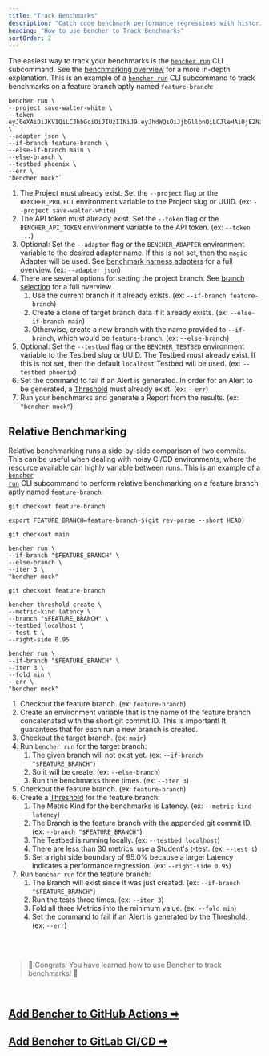 ```yaml
---
title: "Track Benchmarks"
description: "Catch code benchmark performance regressions with historical continuous benchmarking or relative continuous benchmarking"
heading: "How to use Bencher to Track Benchmarks"
sortOrder: 2
---
```


The easiest way to track your benchmarks is the <code><a href="/docs/explanation/bencher-run">bencher run</a></code> CLI subcommand.
See the [benchmarking overview](/docs/explanation/benchmarking) for a more in-depth explanation.
This is an example of a <code><a href="/docs/explanation/bencher-run">bencher run</a></code> CLI subcommand to track benchmarks on a feature branch aptly named `feature-branch`:

```
bencher run \
--project save-walter-white \
--token eyJ0eXAiOiJKV1QiLCJhbGciOiJIUzI1NiJ9.eyJhdWQiOiJjbGllbnQiLCJleHAiOjE2NzQwNjA3NTAsImlhdCI6MTY3MTQ2ODc1MCwiaXNzIjoiYmVuY2hlci5kZXYiLCJzdWIiOiJzYXVsQGJldHRlcmNhbGxzYXVsLmNvbSIsIm9yZyI6bnVsbH0.CABcvWlPobAHs7wsdR6wX5p0R2jaCd7RmpsnMp5pwEc \
--adapter json \
--if-branch feature-branch \
--else-if-branch main \
--else-branch \
--testbed phoenix \
--err \
"bencher mock"`
```

1. The Project must already exist. Set the `--project` flag or the `BENCHER_PROJECT` environment variable to the Project slug or UUID. (ex: `--project save-walter-white`)
1. The API token must already exist. Set the `--token` flag or the `BENCHER_API_TOKEN` environment variable to the API token. (ex: `--token ...`)
1. Optional: Set the `--adapter` flag or the `BENCHER_ADAPTER` environment variable to the desired adapter name. If this is not set, then the `magic` Adapter will be used. See [benchmark harness adapters](/docs/explanation/adapters) for a full overview. (ex: `--adapter json`)
1. There are several options for setting the project branch. See [branch selection](/docs/explanation/branch-selection) for a full overview.
    1. Use the current branch if it already exists. (ex: `--if-branch feature-branch`)
    1. Create a clone of target branch data if it already exists. (ex: `--else-if-branch main`)
    1. Otherwise, create a new branch with the name provided to `--if-branch`, which would be `feature-branch`. (ex: `--else-branch`)
1. Optional: Set the `--testbed` flag or the `BENCHER_TESTBED` environment variable to the Testbed slug or UUID. The Testbed must already exist. If this is not set, then the default `localhost` Testbed will be used. (ex: `--testbed phoenix`)
1. Set the command to fail if an Alert is generated. In order for an Alert to be generated, a [Threshold](/docs/explanation/thresholds) must already exist. (ex: `--err`)
1. Run your benchmarks and generate a Report from the results. (ex: `"bencher mock"`)

## Relative Benchmarking

Relative benchmarking runs a side-by-side comparison of two commits.
This can be useful when dealing with noisy CI/CD environments,
where the resource available can highly variable between runs.
This is an example of a <code><a href="/docs/explanation/bencher-run">bencher run</a></code> CLI subcommand to perform relative benchmarking on a feature branch aptly named `feature-branch`:

```
git checkout feature-branch

export FEATURE_BRANCH=feature-branch-$(git rev-parse --short HEAD)

git checkout main

bencher run \
--if-branch "$FEATURE_BRANCH" \
--else-branch \
--iter 3 \
"bencher mock"

git checkout feature-branch

bencher threshold create \
--metric-kind latency \
--branch "$FEATURE_BRANCH" \
--testbed localhost \
--test t \
--right-side 0.95

bencher run \
--if-branch "$FEATURE_BRANCH" \
--iter 3 \
--fold min \
--err \
"bencher mock"
```

1. Checkout the feature branch. (ex: `feature-branch`)
1. Create an environment variable that is the name of the feature branch concatenated with the short git commit ID. This is important! It guarantees that for each run a new branch is created.
1. Checkout the target branch. (ex: `main`)
1. Run `bencher run` for the target branch:
    1. The given branch will not exist yet. (ex: `--if-branch "$FEATURE_BRANCH"`)
    1. So it will be create. (ex: `--else-branch`)
    1. Run the benchmarks three times. (ex: `--iter 3`)
1. Checkout the feature branch. (ex: `feature-branch`)
1. Create a [Threshold](/docs/explanation/thresholds) for the feature branch:
    1. The Metric Kind for the benchmarks is Latency. (ex: `--metric-kind latency`)
    1. The Branch is the feature branch with the appended git commit ID. (ex: `--branch "$FEATURE_BRANCH"`)
    1. The Testbed is running locally. (ex: `--testbed localhost`)
    1. There are less than 30 metrics, use a Student's t-test. (ex: `--test t`)
    1. Set a right side boundary of 95.0% because a larger Latency indicates a performance regression. (ex: `--right-side 0.95`)
1. Run `bencher run` for the feature branch:
    1. The Branch will exist since it was just created. (ex: `--if-branch "$FEATURE_BRANCH"`)
    1. Run the tests three times. (ex: `--iter 3`)
    1. Fold all three Metrics into the minimum value. (ex: `--fold min`)
    1. Set the command to fail if an Alert is generated by the [Threshold](/docs/explanation/thresholds). (ex: `--err`)

<br/>
<br/>

> 🐰 Congrats! You have learned how to use Bencher to track benchmarks! 🎉

<br/>

<h2><a href="/docs/how-to/github-actions">Add Bencher to GitHub Actions ➡</a></h2>
<h2><a href="/docs/how-to/gitlab-ci-cd">Add Bencher to GitLab CI/CD ➡</a></h2>
